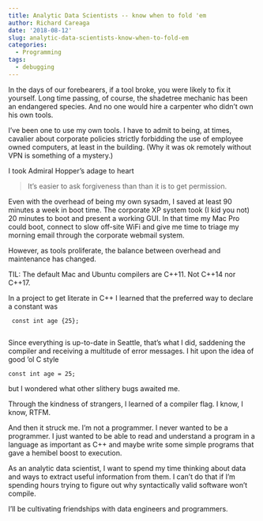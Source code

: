 ```yaml
---
title: Analytic Data Scientists -- know when to fold 'em
author: Richard Careaga
date: '2018-08-12'
slug: analytic-data-scientists-know-when-to-fold-em
categories:
  - Programming
tags:
  - debugging
---
```


In the days of our forebearers, if a tool broke, you were likely to fix it yourself. Long time passing, of course, the shadetree mechanic has been an endangered species. And no one would hire a carpenter who didn't own his own tools.

I've been one to use my own tools. I have to admit to being, at times, cavalier about corporate policies strictly forbidding the use of employee owned computers, at least in the building. (Why it was ok remotely without VPN is something of a mystery.)

I took Admiral Hopper's adage to heart

> It's easier to ask forgiveness than than it is to get permission.

Even with the overhead of being my own sysadm, I saved at least 90 minutes a week in boot time. The corporate XP system took (I kid you not) 20 minutes to boot and present a working GUI. In that time my Mac Pro could boot, connect to slow off-site WiFi and give me time to triage my morning email through the corporate webmail system.

However, as tools proliferate, the balance between overhead and maintenance has changed. 

TIL: The default Mac and Ubuntu compilers are C++11. Not C++14 nor C++17.

In a project to get literate in C++ I learned that the preferred way to declare a constant was

     const int age {25};
     
Since everything is up-to-date in Seattle, that's what I did, saddening the compiler and receiving a multitude of error messages. I hit upon the idea of good 'ol C style

    const int age = 25;
    
but I wondered what other slithery bugs awaited me.

Through the kindness of strangers, I learned of a compiler flag. I know, I know, RTFM. 

And then it struck me. I'm not a programmer. I never wanted to be a programmer. I just wanted to be able to read and understand a program in a language as important as C++ and maybe write some simple programs that gave a hemibel boost to execution.

As an analytic data scientist, I want to spend my time thinking about data and ways to extract useful information from them. I can't do that if I'm spending hours trying to figure out why syntactically valid software won't compile.

I'll be cultivating friendships with data engineers and programmers. 

